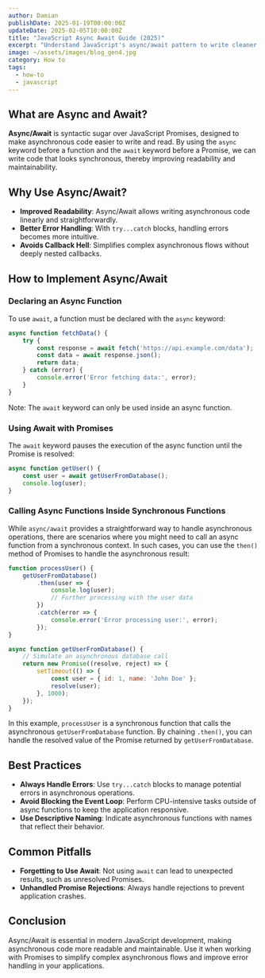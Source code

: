 ```yaml
---
author: Damian
publishDate: 2025-01-19T00:00:00Z
updateDate: 2025-02-05T10:00:00Z
title: "JavaScript Async Await Guide (2025)"
excerpt: "Understand JavaScript's async/await pattern to write cleaner asynchronous code. Learn the syntax, best practices, error handling, and real-world implementation examples for modern web development."
image: ~/assets/images/blog_gen4.jpg
category: How to
tags:
  - how-to
  - javascript
---
```


## What are Async and Await?

**Async/Await** is syntactic sugar over JavaScript Promises, designed to make asynchronous code easier to write and read.
By using the `async` keyword before a function and the `await` keyword before a Promise, we can write code that looks synchronous, thereby improving readability and maintainability.

## Why Use Async/Await?

- **Improved Readability**: Async/Await allows writing asynchronous code linearly and straightforwardly.
- **Better Error Handling**: With `try...catch` blocks, handling errors becomes more intuitive.
- **Avoids Callback Hell**: Simplifies complex asynchronous flows without deeply nested callbacks.

## How to Implement Async/Await

### Declaring an Async Function

To use `await`, a function must be declared with the `async` keyword:

```javascript
async function fetchData() {
    try {
        const response = await fetch('https://api.example.com/data');
        const data = await response.json();
        return data;
    } catch (error) {
        console.error('Error fetching data:', error);
    }
}
```

Note: The `await` keyword can only be used inside an async function.

### Using Await with Promises

The `await` keyword pauses the execution of the async function until the Promise is resolved:

```javascript
async function getUser() {
    const user = await getUserFromDatabase();
    console.log(user);
}
```

### Calling Async Functions Inside Synchronous Functions

While `async/await` provides a straightforward way to handle asynchronous operations, there are scenarios where you might need to call an async function from a synchronous context. In such cases, you can use the `then()` method of Promises to handle the asynchronous result:

```javascript
function processUser() {
    getUserFromDatabase()
        .then(user => {
            console.log(user);
            // Further processing with the user data
        })
        .catch(error => {
            console.error('Error processing user:', error);
        });
}

async function getUserFromDatabase() {
    // Simulate an asynchronous database call
    return new Promise((resolve, reject) => {
        setTimeout(() => {
            const user = { id: 1, name: 'John Doe' };
            resolve(user);
        }, 1000);
    });
}
```

In this example, `processUser` is a synchronous function that calls the asynchronous `getUserFromDatabase` function. By chaining `.then()`, you can handle the resolved value of the Promise returned by `getUserFromDatabase`.

## Best Practices

- **Always Handle Errors**: Use `try...catch` blocks to manage potential errors in asynchronous operations.
- **Avoid Blocking the Event Loop**: Perform CPU-intensive tasks outside of async functions to keep the application responsive.
- **Use Descriptive Naming**: Indicate asynchronous functions with names that reflect their behavior.

## Common Pitfalls

- **Forgetting to Use Await**: Not using `await` can lead to unexpected results, such as unresolved Promises.
- **Unhandled Promise Rejections**: Always handle rejections to prevent application crashes.

## Conclusion

Async/Await is essential in modern JavaScript development, making asynchronous code more readable and maintainable.
Use it when working with Promises to simplify complex asynchronous flows and improve error handling in your applications.
